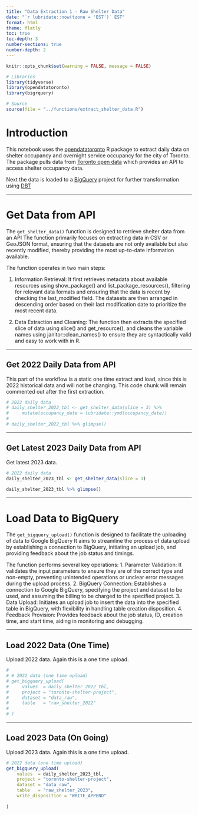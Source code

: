 ```yaml
---
title: "Data Extraction 1 - Raw Shelter Data"
date: "`r lubridate::now(tzone = 'EST')` EST"
format: html
theme: flatly
toc: true
toc-depth: 3
number-sections: true
number-depth: 2
---
```


```r
knitr::opts_chunk$set(warning = FALSE, message = FALSE) 

# Libraries
library(tidyverse)
library(opendatatoronto)
library(bigrquery)

# Source
source(file = "../functions/extract_shelter_data.R")
```


# Introduction

This notebook uses the [opendatatoronto](https://github.com/sharlagelfand/opendatatoronto) R package to extract daily data on shelter occupancy and overnight service occupancy for the city of Toronto. The package pulls data from [Toronto open data](https://open.toronto.ca/dataset/daily-shelter-overnight-service-occupancy-capacity/) which provides an API to access shelter occupancy data.

Next the data is loaded to a [BigQuery](https://cloud.google.com/bigquery) project for further transformation using [DBT](https://docs.getdbt.com/)

---

# Get Data from API 

The `get_shelter_data()` function is designed to retrieve shelter data from an API
The function primarily focuses on extracting data in CSV or GeoJSON format, ensuring that 
the datasets are not only available but also recently modified, thereby providing 
the most up-to-date information available.

The function operates in two main steps:

1. Information Retrieval: It first retrieves metadata about available resources 
using show_package() and list_package_resources(), filtering for relevant 
data formats and ensuring that the data is recent by checking the last_modified 
field. The datasets are then arranged in descending order based on their 
last modification date to prioritize the most recent data.

2. Data Extraction and Cleaning: The function then extracts the specified slice 
of data using slice() and get_resource(), and cleans the variable names 
using janitor::clean_names() to ensure they are syntactically valid and 
easy to work with in R.

---

## Get 2022 Daily Data from API

This part of the workflow is a static one time extract and load, since this is 2022
historical data and will not be changing. This code chunk will remain commented out
after the first extraction.

```r

# 2022 daily data
# daily_shelter_2022_tbl <- get_shelter_data(slice = 3) %>% 
#     mutate(occupancy_date = lubridate::ymd(occupancy_date))
# 
# daily_shelter_2022_tbl %>% glimpse()

```


---

## Get Latest 2023 Daily Data from API

Get latest 2023 data.

```r

# 2022 daily data
daily_shelter_2023_tbl <- get_shelter_data(slice = 1)

daily_shelter_2023_tbl %>% glimpse()
```


---

# Load Data to BigQuery

The `get_bigquery_upload()` function is designed to facilitate the uploading of data 
to Google BigQuery It aims to streamline the process of data upload by 
establishing a connection to BigQuery, initiating an upload job, and providing 
feedback about the job status and timings.

The function performs several key operations:
1. Parameter Validation: It validates the input parameters to ensure they are 
of the correct type and non-empty, preventing unintended operations or unclear 
error messages during the upload process.
2. BigQuery Connection: Establishes a connection to Google BigQuery, specifying 
the project and dataset to be used, and assuming the billing to be charged 
to the specified project.
3. Data Upload: Initiates an upload job to insert the data into the specified 
table in BigQuery, with flexibility in handling table creation disposition.
4. Feedback Provision: Provides feedback about the job status, ID, creation time, 
and start time, aiding in monitoring and debugging.

---

## Load 2022 Data (One Time)

Upload 2022 data. Again this is a one time upload. 

```r
# 
# # 2022 data (one time upload)
# get_bigquery_upload(
#     values  = daily_shelter_2022_tbl,
#     project = "toronto-shelter-project",
#     dataset = "data_raw",
#     table   = "raw_shelter_2022"
# 
# )

```

---

## Load 2023 Data (On Going)

Upload 2023 data. Again this is a one time upload. 

```r

# 2022 data (one time upload)
get_bigquery_upload(
    values  = daily_shelter_2023_tbl,
    project = "toronto-shelter-project",
    dataset = "data_raw",
    table   = "raw_shelter_2023",
    write_disposition = "WRITE_APPEND"
    
)

```
